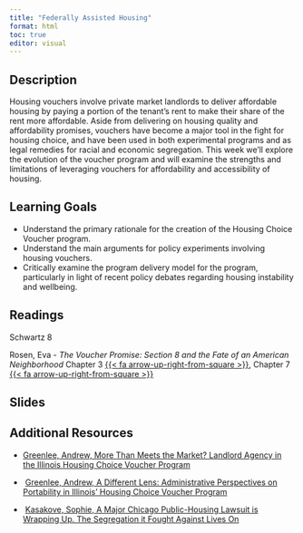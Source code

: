 ```yaml
---
title: "Federally Assisted Housing"
format: html
toc: true
editor: visual
---
```


## Description

Housing vouchers involve private market landlords to deliver affordable housing by paying a portion of the tenant's rent to make their share of the rent more affordable. Aside from delivering on housing quality and affordability promises, vouchers have become a major tool in the fight for housing choice, and have been used in both experimental programs and as legal remedies for racial and economic segregation. This week we'll explore the evolution of the voucher program and will examine the strengths and limitations of leveraging vouchers for affordability and accessibility of housing.

## Learning Goals

-   Understand the primary rationale for the creation of the Housing Choice Voucher program.
-   Understand the main arguments for policy experiments involving housing vouchers.
-   Critically examine the program delivery model for the program, particularly in light of recent policy debates regarding housing instability and wellbeing.

## Readings

Schwartz 8

Rosen, Eva - *The Voucher Promise: Section 8 and the Fate of an American Neighborhood* Chapter 3 [{{< fa arrow-up-right-from-square >}}](https://uofi.box.com/s/yzf6p0c4lcul6zcq260wkhukl0ynx0xk), Chapter 7 [{{< fa arrow-up-right-from-square >}}](https://uofi.box.com/s/s54bhw2c0ldaex07244wm4yxsiqmtrfc)

## Slides

## Additional Resources

-   [Greenlee, Andrew, More Than Meets the Market? Landlord Agency in the Illinois Housing Choice Voucher Program](https://www.tandfonline.com/doi/full/10.1080/10511482.2014.913649)

-    [Greenlee, Andrew, A Different Lens: Administrative Perspectives on Portability in Illinois' Housing Choice Voucher Program](https://www.tandfonline.com/doi/full/10.1080/10511482.2011.591409)

-    [Kasakove, Sophie, A Major Chicago Public-Housing Lawsuit is Wrapping Up. The Segregation it Fought Against Lives On](https://uofi.box.com/s/zrruoiuje09a90sysjvlbc1r5hxal0wg)
